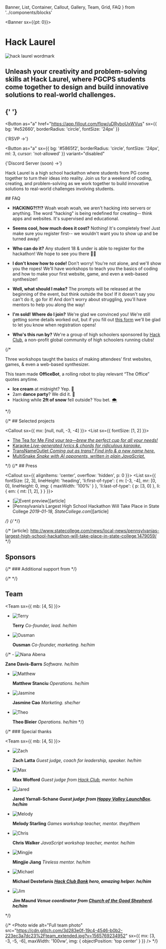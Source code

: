   Banner,
  List,
  Container,
  Callout,
  Gallery,
  Team,
  Grid,
  FAQ
} from '../components/blocks'

<Banner sx={{pt: 0}}>
<h1 style={{display: 'none'}}>Hack Laurel</h1>
<img src="/img/hacklaurel_wm.webp" width={1024} alt="hack laurel wordmark"/>

## Unleash your creativity and problem-solving skills at Hack Laurel, where PGCPS students come together to design and build innovative solutions to real-world challenges.

## {' '}

<Button
  as="a"
  href="https://app.fillout.com/flow/uDRyboUxWVus"
  sx={{ bg: '#e52660', borderRadius: 'circle', fontSize: '24px' }}
>
  {'RSVP →'}
</Button>

<Button
  as="a"
  sx={{
    bg: '#5865f2',
    borderRadius: 'circle',
    fontSize: '24px',
    ml: 3,
    cursor: 'not-allowed'
  }}
  variant="disabled"
>
  {'Discord Server (soon) →'}
</Button>

</Banner>

<Container>
<Callout sx={{ mx: [null, null, -3, -4] }}>

Hack Laurel is a high school hackathon where students from PG come together to turn their ideas into reality. Join us for a weekend of coding, creating, and problem-solving as we work together to build innovative solutions to real-world challenges involving students.

</Callout>
</Container>
<Container>
  ## FAQ
  <Callout sx={{ mx: [null, null, -3, -4] }}>
  <FAQ>
  
  - **HACKING?!?!?**
    Woah woah woah, we aren't hacking into servers or anything. The word "hacking" is being redefined for creating-- think apps and websites. It's supervised and educational.
  
  - **Seems cool, how much does it cost?**
    Nothing! It's completely free! Just make sure you register first-- we wouldn't want you to show up and be turned away!
  
  - **Who can do it?**
    Any student 18 & under is able to register for the hackathon! We hope to see you there 👋🏽
  
  - **I don't know how to code!**
    Don't worry! You're not alone, and we'll show you the ropes! We'll have workshops to teach you the basics of coding and how to make your first website, game, and even a web-based synthesizer!
  
  - **Well, what should I make?**
    The prompts will be released at the beginning of the event, but think outside the box! If it doesn't say you can't do it, go for it! And don't worry about struggling, you'll have mentors to help you along the way!
  
  - **I'm sold! Where do I join?**
    We're glad we convinced you! We're still getting some details worked out, but if you fill out [this form](https://app.fillout.com/flow/uDRyboUxWVus) we'll be glad to let you know when registration opens!

  - **Who's this run by?**
    We're a group of high schoolers sponsored by [Hack Club](https://hackclub.com), a non-profit global community of high schoolers running clubs!

  </FAQ>
  </Callout>
</Container>

{/* <Gallery>

<Photo
  wide
  alt="Overview"
  src="https://cdn.glitch.com/3d283e0f-19c4-4546-b0b2-223ec3a7dc23%2Foverview.jpg?v=1565769230316"
/>
<Photo
  alt="Working"
  src="https://cdn.glitch.com/3d283e0f-19c4-4546-b0b2-223ec3a7dc23%2Foverview_2.jpg?v=1565769231539"
/>
<Photo
  alt="Collaborating"
  src="https://cdn.glitch.com/3d283e0f-19c4-4546-b0b2-223ec3a7dc23%2Fcollaborating.jpg?v=1565769226508"
/>

Three workshops taught the basics of making attendees’ first websites, games, & even a web-based synthesizer.

<Photo
  showAlt
  alt="Students at the website workshop"
  src="https://cdn.glitch.com/3d283e0f-19c4-4546-b0b2-223ec3a7dc23%2Fworkshop.jpg?v=1565769230073"
/>
<Photo
  showAlt
  alt="OfficeBot team"
  src="https://cdn.glitch.com/3d283e0f-19c4-4546-b0b2-223ec3a7dc23%2Fworking.jpg?v=1565769221347"
/>

This team made **OfficeBot**, a rolling robot to play relevant “The Office” quotes anytime.

- **Ice cream** at midnight? Yep. 🍦
- 2am **dance party**? We did it. 💃
- Hacking while **2ft of snow** fell outside? You bet. 🌨

<Photo
  alt="Students working"
  src="https://cdn.glitch.com/3d283e0f-19c4-4546-b0b2-223ec3a7dc23%2Fworking_1.jpg?v=1565769234389"
/>

</Gallery> */}

<Container>

{/* ## Selected projects

<Callout sx={{ mx: [null, null, -3, -4] }}>
<List sx={{ fontSize: [1, 2] }}>

- [The Tea for Me _Find your tea—brew the perfect cup for all your needs!_](https://theteaforme.glitch.me)
- [Karaoke _Live-generated lyrics & chords for ridiculous karaoke._](https://songbot.glitch.me)
- [TransNameOutlet _Coming out as trans? Find info & a new name here._](https://twitter.com/pixelyunicorn/status/1087009045033164800?s=20)
- [MultiSnake _Snake with AI opponents, written in plain JavaScript._](https://multisnakecanvas-1--dopet.repl.co)

</List>
</Callout> */}
{/* 
## Press

<Callout sx={{
  alignItems: 'center',
  overflow: 'hidden',
  p: 0
}}>
<List sx={{
  fontSize: [2, 3],
  lineHeight: 'heading',
  'li:first-of-type': {
    m: [-3, -4],
    mr: [0, 0],
    lineHeight: 0,
    img: {
      maxWidth: '100%'
    }
  },
  'li:last-of-type': {
    p: [3, 0]
  },
  li: {
    em: {
      mt: [1, 2],
    }
  }
}}>

- [![Event preview](http://cityportals-statecollegecom-assets.s3.amazonaws.com/assets/news/images/1479059_41077.png)][article]
- [Pennsylvania’s Largest High School Hackathon Will Take Place in State College _2019-01-18, StateCollege.com_][article]

</List> */}
{/* </Callout> */}

{/* [article]: http://www.statecollege.com/news/local-news/pennsylvanias-largest-high-school-hackathon-will-take-place-in-state-college,1479059/ */}

## Sponsors

<Sponsors />

{/* ### Additional support from */}

{/* <Sponsors section="additionalSupport" /> */}

## Team

<Team sx={{ mb: [4, 5] }}>

- ![Terry](https://thrzl.xyz/profile.webp)

  **Terry** _Co-founder, lead. he/him_

- ![Ousman](/img/ousman.webp)

  **Ousman** _Co-founder, marketing. he/him_

{/* - ![Nana Abena](https://2019.hackpenn.com/team/zane.jpg)

**Zane Davis-Barrs** _Software. he/him_

- ![Matthew](http://github.com/matthewstanciu.png)

  **Matthew Stanciu** _Operations. he/him_

- ![Jasmine](https://2019.hackpenn.com/team/jasmine.jpg)

  **Jasmine Cao** _Marketing. she/her_

- ![Theo](https://github.com/tmb.png)

  **Theo Bleier** _Operations. he/him_ */}

</Team>
{/* 
### Special thanks

<Team sx={{ mb: [4, 5] }}>

- ![Zach](https://github.com/zachlatta.png)

  **Zach Latta** _Guest judge, coach for leadership, speaker. he/him_

- ![Max](https://github.com/MaxWofford.png)

  **Max Wofford** _Guest judge from [Hack Club](https://hackclub.com/), mentor. he/him_

- ![Jared](https://cdn.glitch.com/3d283e0f-19c4-4546-b0b2-223ec3a7dc23%2Fjared.jpg?v=1565782211537)

  **Jared Yarnall-Schane _Guest judge from [Happy Valley LaunchBox](http://launchbox.psu.edu/). he/him_**

- ![Melody](https://github.com/pixelyunicorn.png)

  **Melody Starling** _Games workshop teacher, mentor. they/them_

- ![Chris](https://hackclub.com/team/chris.jpg)

  **Chris Walker** _JavaScript workshop teacher, mentor. he/him_

- ![Mingjie](https://github.com/itsmingjie.png)

  **Mingjie Jiang** _Tireless mentor. he/him_

- ![Michael](https://github.com/mdestefanis11.png)

  **Michael Destefanis _[Hack Club Bank](https://hackclub.com/bank/) hero, amazing helper. he/him_**

- ![Jim](https://cdn.glitch.com/3d283e0f-19c4-4546-b0b2-223ec3a7dc23%2FJim%2BMaund.jpg)

  **Jim Maund _Venue coordinator from [Church of the Good Shepherd](https://goo.gl/maps/e1zaGxas6442). he/him_**

</Team> */}

{/* <Photo
wide
alt="Full team photo"
src="https://cdn.glitch.com/3d283e0f-19c4-4546-b0b2-223ec3a7dc23%2Fteam_extended.jpg?v=1565769234952"
sx={{
    mx: [3, -3, -5, -6],
    maxWidth: '100vw',
    img: {
      objectPosition: 'top center'
    }
  }}
/> */}

</Container>
